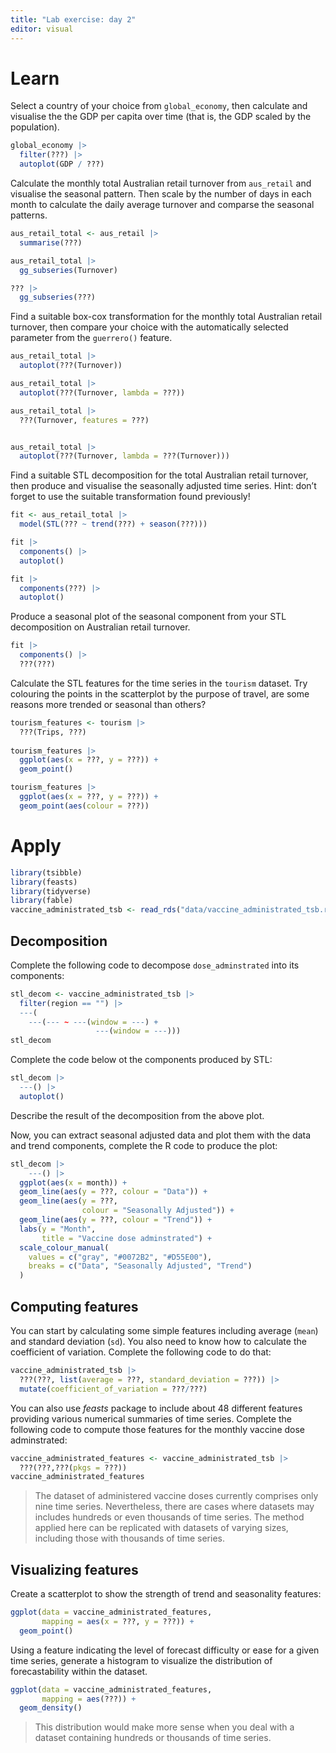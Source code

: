 ```yaml
---
title: "Lab exercise: day 2"
editor: visual
---
```


# Learn

Select a country of your choice from `global_economy`, then calculate and visualise the the GDP per capita over time (that is, the GDP scaled by the population).

```r
global_economy |> 
  filter(???) |> 
  autoplot(GDP / ???)
```

Calculate the monthly total Australian retail turnover from `aus_retail` and visualise the seasonal pattern. Then scale by the number of days in each month to calculate the daily average turnover and comparse the seasonal patterns.

```r
aus_retail_total <- aus_retail |> 
  summarise(???)

aus_retail_total |> 
  gg_subseries(Turnover)

??? |> 
  gg_subseries(???)
```

Find a suitable box-cox transformation for the monthly total Australian retail turnover, then compare your choice with the automatically selected parameter from the `guerrero()` feature.

```r
aus_retail_total |> 
  autoplot(???(Turnover))

aus_retail_total |> 
  autoplot(???(Turnover, lambda = ???))

aus_retail_total |> 
  ???(Turnover, features = ???)


aus_retail_total |> 
  autoplot(???(Turnover, lambda = ???(Turnover)))
```

Find a suitable STL decomposition for the total Australian retail turnover, then produce and visualise the seasonally adjusted time series. Hint: don't forget to use the suitable transformation found previously!

```r
fit <- aus_retail_total |> 
  model(STL(??? ~ trend(???) + season(???)))

fit |> 
  components() |> 
  autoplot()

fit |> 
  components(???) |> 
  autoplot()
```

Produce a seasonal plot of the seasonal component from your STL decomposition on Australian retail turnover.

```r
fit |> 
  components() |> 
  ???(???)
```

Calculate the STL features for the time series in the `tourism` dataset. Try colouring the points in the scatterplot by the purpose of travel, are some reasons more trended or seasonal than others?

```r
tourism_features <- tourism |> 
  ???(Trips, ???) 
  
tourism_features |> 
  ggplot(aes(x = ???, y = ???)) + 
  geom_point()

tourism_features |> 
  ggplot(aes(x = ???, y = ???)) + 
  geom_point(aes(colour = ???))
```

# Apply

```r
library(tsibble)
library(feasts)
library(tidyverse)
library(fable)
vaccine_administrated_tsb <- read_rds("data/vaccine_administrated_tsb.rds")
```

## Decomposition

Complete the following code to decompose `dose_adminstrated` into its components:

```r
stl_decom <- vaccine_administrated_tsb |>
  filter(region == "") |> 
  ---(
    ---(--- ~ ---(window = ---) +
                   ---(window = ---)))
stl_decom
```

Complete the code below ot the components produced by STL:

```r
stl_decom |> 
  ---() |>
  autoplot()
```

Describe the result of the decomposition from the above plot.

Now, you can extract seasonal adjusted data and plot them with the data and trend components, complete the R code to produce the plot:

```r
stl_decom |>
    ---() |>
  ggplot(aes(x = month)) +
  geom_line(aes(y = ???, colour = "Data")) +
  geom_line(aes(y = ???,
                colour = "Seasonally Adjusted")) +
  geom_line(aes(y = ???, colour = "Trend")) +
  labs(y = "Month",
       title = "Vaccine dose adminstrated") +
  scale_colour_manual(
    values = c("gray", "#0072B2", "#D55E00"),
    breaks = c("Data", "Seasonally Adjusted", "Trend")
  )
```

## Computing features

You can start by calculating some simple features including average (`mean`) and standard deviation (`sd`). You also need to know how to calculate the coefficient of variation. Complete the following code to do that:

```r
vaccine_administrated_tsb |>
  ???(???, list(average = ???, standard_deviation = ???)) |> 
  mutate(coefficient_of_variation = ???/???)
```

You can also use *feasts* package to include about 48 different features providing various numerical summaries of time series. Complete the following code to compute those features for the monthly vaccine dose adminstrated:

```r
vaccine_administrated_features <- vaccine_administrated_tsb |>
  ???(???,???(pkgs = ???))
vaccine_administrated_features
```

> The dataset of administered vaccine doses currently comprises only nine time series. Nevertheless, there are cases where datasets may includes hundreds or even thousands of time series. The method applied here can be replicated with datasets of varying sizes, including those with thousands of time series.

## Visualizing features

Create a scatterplot to show the strength of trend and seasonality features:

```r
ggplot(data = vaccine_administrated_features, 
       mapping = aes(x = ???, y = ???)) +
  geom_point()
```

Using a feature indicating the level of forecast difficulty or ease for a given time series, generate a histogram to visualize the distribution of forecastability within the dataset.

```r
ggplot(data = vaccine_administrated_features, 
       mapping = aes(???)) +
  geom_density()
```

> This distribution would make more sense when you deal with a dataset containing hundreds or thousands of time series.

